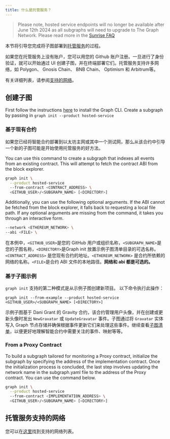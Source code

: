 ```yaml
---
title: 什么是托管服务？
---
```


> Please note, hosted service endpoints will no longer be available after June 12th 2024 as all subgraphs will need to upgrade to The Graph Network. Please read more in the [Sunrise FAQ](/sunrise)

本节将引导您完成将子图部署到[托管服务](https://thegraph.com/hosted-service/)的过程。

如果您在托管服务上没有账户，您可以用您的 Github 账户注册。一旦进行了身份验证，就可以开始通过 UI 创建子图，并在终端部署它们。托管服务支持许多网络，如 Polygon、 Gnosis Chain、 BNB Chain、 Optimism 和 Arbitrum等。

有关详细列表，请参阅[支持的网络](/developing/supported-networks/#hosted-service)。

## 创建子图

First follow the instructions [here](/developing/creating-a-subgraph/#install-the-graph-cli) to install the Graph CLI. Create a subgraph by passing in `graph init --product hosted-service`

### 基于现有合约

如果您已经将智能合约部署到以太坊主网或其中一个测试网，那么从该合约中引导一个新的子图可能是开始使用托管服务的好方法。

You can use this command to create a subgraph that indexes all events from an existing contract. This will attempt to fetch the contract ABI from the block explorer.

```sh
graph init \
  --product hosted-service
  --from-contract <CONTRACT_ADDRESS> \
  <GITHUB_USER>/<SUBGRAPH_NAME> [<DIRECTORY>]
```

Additionally, you can use the following optional arguments. If the ABI cannot be fetched from the block explorer, it falls back to requesting a local file path. If any optional arguments are missing from the command, it takes you through an interactive form.

```sh
--network <ETHEREUM_NETWORK> \
--abi <FILE> \
```

在本例中，`<GITHUB_USER>`是您的 GitHub 用户或组织名称，`<SUBGRAPH_NAME>`是您的子图名称，`<DIRECTORY>`是Graph init 放置示例子图清单目录的可选名称。`<CONTRACT_ADDRESS>` 是您现有合约的地址。`<ETHEREUM_NETWORK>` 是合约所依赖的网络的名称。`<FILE>`是合约 ABI 文件的本地路径。**网络和 abi 都是可选的。**

### 基于子图示例

`graph init` 支持的第二种模式是从示例子图创建新项目。 以下命令执行此操作：

```
graph init --from-example --product hosted-service <GITHUB_USER>/<SUBGRAPH_NAME> [<DIRECTORY>]
```

示例子图基于 Dani Grant 的 Gravity 合约，该合约管理用户头像，并在创建或更新头像时发出 `NewGravatar` 或 `UpdateGravatar` 事件。子图通过将 `Gravatar` 实体写入 Graph 节点存储并确保根据事件更新它们来处理这些事件。继续查看[子图清单](/developing/creating-a-subgraph#the-subgraph-manifest)，以便更好地理解智能合约中需要关注的事件、映射等等。

### From a Proxy Contract

To build a subgraph tailored for monitoring a Proxy contract, initialize the subgraph by specifying the address of the implementation contract. Once the initialization process is concluded, the last step involves updating the network name in the subgraph.yaml file to the address of the Proxy contract. You can use the command below.

```sh
graph init \
  --product hosted-service
  --from-contract <IMPLEMENTATION_ADDRESS> \
  <GITHUB_USER>/<SUBGRAPH_NAME> [<DIRECTORY>]
```

## 托管服务支持的网络

您可以在[这里](/developing/supported-networks)找到支持的网络列表。
